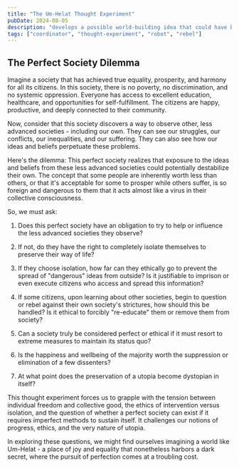 ```yaml
---
title: "The Um-Helat Thought Experiment"
pubDate: 2024-08-05
description: "develops a possible world-building idea that could have been used to develop Um-Helat"
tags: ["coordinator", "thought-experiment", "robot", "rebel"]
---
```


## The Perfect Society Dilemma

Imagine a society that has achieved true equality, prosperity, and harmony for all its citizens. In this society, there is no poverty, no discrimination, and no systemic oppression. Everyone has access to excellent education, healthcare, and opportunities for self-fulfillment. The citizens are happy, productive, and deeply connected to their community.

Now, consider that this society discovers a way to observe other, less advanced societies - including our own. They can see our struggles, our conflicts, our inequalities, and our suffering. They can also see how our ideas and beliefs perpetuate these problems.

Here's the dilemma: This perfect society realizes that exposure to the ideas and beliefs from these less advanced societies could potentially destabilize their own. The concept that some people are inherently worth less than others, or that it's acceptable for some to prosper while others suffer, is so foreign and dangerous to them that it acts almost like a virus in their collective consciousness.

So, we must ask:

1. Does this perfect society have an obligation to try to help or influence the less advanced societies they observe?

2. If not, do they have the right to completely isolate themselves to preserve their way of life?

3. If they choose isolation, how far can they ethically go to prevent the spread of "dangerous" ideas from outside? Is it justifiable to imprison or even execute citizens who access and spread this information?

4. If some citizens, upon learning about other societies, begin to question or rebel against their own society's strictures, how should this be handled? Is it ethical to forcibly "re-educate" them or remove them from society?

5. Can a society truly be considered perfect or ethical if it must resort to extreme measures to maintain its status quo?

6. Is the happiness and wellbeing of the majority worth the suppression or elimination of a few dissenters?

7. At what point does the preservation of a utopia become dystopian in itself?

This thought experiment forces us to grapple with the tension between individual freedom and collective good, the ethics of intervention versus isolation, and the question of whether a perfect society can exist if it requires imperfect methods to sustain itself. It challenges our notions of progress, ethics, and the very nature of utopia.

In exploring these questions, we might find ourselves imagining a world like Um-Helat - a place of joy and equality that nonetheless harbors a dark secret, where the pursuit of perfection comes at a troubling cost.